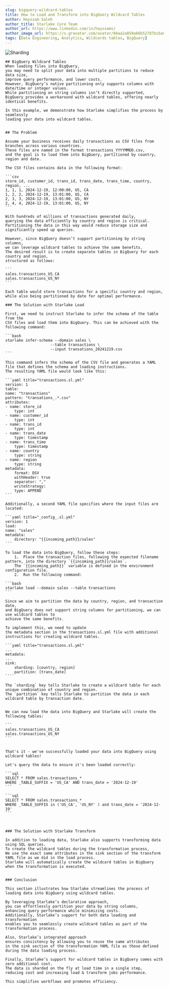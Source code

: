 ```yaml
---
slug: bigquery-wildcard-tables
title: How to Load and Transform into BigQuery Wildcard Tables
author: Hayssam Saleh
author_title: Starlake Core Team
author_url: https://www.linkedin.com/in/hayssams/
author_image_url: https://s.gravatar.com/avatar/04aa2a859a66b52787bcba8c36beba8c.png
tags: [Data Engineering, Analytics, Wildcards tables, BigQuery]
---
```


![Sharding](/img/blog/sharding/sharding2.png "BigQuery Wildcard Tables")

    ## BigQuery Wildcard Tables
    When loading files into BigQuery, 
    you may need to split your data into multiple partitions to reduce data size, 
    improve query performance, and lower costs. 
    However, BigQuery’s native partitioning only supports columns with date/time or integer values. 
    While partitioning on string columns isn’t directly supported, 
    BigQuery provides a workaround with wildcard tables, offering nearly identical benefits.

    In this example, we demonstrate how Starlake simplifies the process by seamlessly 
    loading your data into wildcard tables.


    ## The Problem

    Assume your business receives daily transactions as CSV files from branches across various countries. 
    These files are named in the format transactions_YYYYMMDD.csv, 
    and the goal is to load them into BigQuery, partitioned by country, region and date.

    The CSV files contains data in the following format:

    ```csv
    store_id, customer_id, trans_id, trans_date, trans_time, country, region, ...
    1, 1, 1, 2024-12-19, 12:00:00, US, CA
    1, 2, 2, 2024-12-19, 13:01:00, US, CA
    2, 3, 3, 2024-12-19, 13:01:00, US, NY
    2, 4, 4, 2024-12-19, 13:01:00, US, NY
    ```

    With hundreds of millions of transactions generated daily, 
    querying the data efficiently by country and region is critical. 
    Partitioning the data in this way would reduce storage size and significantly speed up queries.

    However, since BigQuery doesn’t support partitioning by string columns, 
    we can leverage wildcard tables to achieve the same benefits. 
    The desired result is to create separate tables in BigQuery for each country and region, 
    structured as follows:

    ```
    sales.transactions_US_CA
    sales.transactions_US_NY
    ```

    Each table would store transactions for a specific country and region, 
    while also being partitioned by date for optimal performance.

    ### The Solution with Starlake Load

    First, we need to instruct Starlake to infer the schema of the table from the 
    CSV files and load them into BigQuery. This can be achieved with the following command:

    ```bash
    starlake infer-schema --domain sales \
                        --table transactions \
                        --input transations_20241219.csv 
    ```

    This command infers the schema of the CSV file and generates a YAML 
    file that defines the schema and loading instructions. 
    The resulting YAML file would look like this:

    ```yaml title="transactions.sl.yml"
    version: 1
    table:
    name: "transactions"
    pattern: "transations_.*.csv"
    attributes:
    - name: store_id
        type: int
    - name: customer_id
        type: int
    - name: trans_id
        type: int
    - name: trans_date
        type: timestamp
    - name: trans_time
        type: timestamp
    - name: country
        type: string
    - name: region
        type: string
    metadata:
        format: DSV
        withHeader: true
        separator: ","
        writeStrategy:
        type: APPEND
    ```

    Additionally, a second YAML file specifies where the input files are located:

    ```yaml title="_config_.sl.yml"
    version: 1
    load:
    name: "sales"
    metadata:
        directory: "{{incoming_path}}/sales"
    ```

    To load the data into BigQuery, follow these steps:
        1.	Place the transaction files, following the expected filename pattern, into the directory `{{incoming_path}}/sales`. 
        The `{{incoming_path}}` variable is defined in the environment configuration file.
        2.	Run the following command:

    ```bash
    starlake load --domain sales --table transactions
    ```

    Since we aim to partition the data by country, region, and transaction date, 
    and BigQuery does not support string columns for partitioning, we can use wildcard tables to 
    achieve the same benefits. 

    To implement this, we need to update 
    the metadata section in the transactions.sl.yml file with additional instructions for creating wildcard tables.

    ```yaml title="transactions.sl.yml"
    ...
    metadata:
    ...
    sink:
        sharding: [country, region]
        partition: [trans_date]
    ````

    The `sharding` key tells Starlake to create a wildcard table for each unique combination of country and region.
    The `partition` key tells Starlake to partition the data in each wildcard table by transaction date.


    We can now load the data into BigQuery and Starlake will create the following tables:

    ```
    sales.transactions_US_CA
    sales.transactions_US_NY
    ```


    That's it - we've successfully loaded your data into BigQuery using wildcard tables!

    Let's query the data to ensure it's been loaded correctly:

    ```sql
    SELECT * FROM sales.transactions_*
    WHERE _TABLE_SUFFIX = 'US_CA' AND trans_date = '2024-12-19'
    ```

    ```sql
    SELECT * FROM sales.transactions_*
    WHERE _TABLE_SUFFIX in ('US_CA', 'US_NY' ) and trans_date = '2024-12-19'
    ```



    ### The Solution with Starlake Transform

    In addition to loading data, Starlake also supports transforming data using SQL queries.
    To create the wildcard tables during the transformation process,
    We use the exact same attributes in the sink section of the transform YAML file as we did in the load process.
    Starlake will automatically create the wildcard tables in BigQuery when the transformation is executed.


    ### Conclusion

    This section illustrates how Starlake streamlines the process of loading data into BigQuery using wildcard tables.

    By leveraging Starlake’s declarative approach, 
    you can effortlessly partition your data by string columns, 
    enhancing query performance while minimizing costs. 
    Additionally, Starlake’s support for both data loading and transformation 
    enables you to seamlessly create wildcard tables as part of the transformation process.

    Also, Starlake’s integrated approach 
    ensures consistency by allowing you to reuse the same attributes 
    in the sink section of the transformation YAML file as those defined during the data loading process.

    Finally, Starlake’s support for wildcard tables in BigQuery comes with zero additional cost.
    The data is sharded on the fly at load time in a single step, 
    reducing cost and increasing load & transform jobs performance.

    This simplifies workflows and promotes efficiency.
